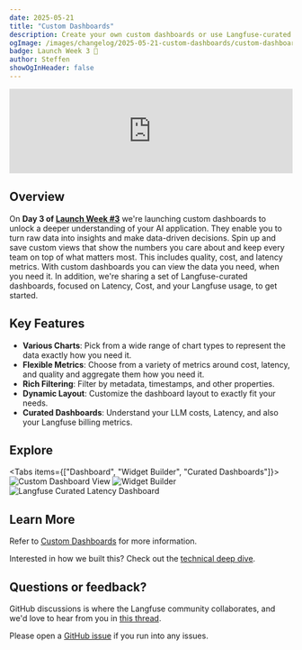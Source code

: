 ```yaml
---
date: 2025-05-21
title: "Custom Dashboards"
description: Create your own custom dashboards or use Langfuse-curated dashboards to analyze and understand your AI application deeply.
ogImage: /images/changelog/2025-05-21-custom-dashboards/custom-dashboard.png
badge: Launch Week 3 🚀
author: Steffen
showOgInHeader: false
---
```



<ChangelogHeader />

<iframe
  width="100%"
  src="https://www.youtube.com/embed/z6g9xmciaBE"
  title="Custom Dashboards"
  frameBorder="0"
  allow="accelerometer; autoplay; clipboard-write; encrypted-media; gyroscope; picture-in-picture"
  className="aspect-video rounded border mt-6"
  allowFullScreen
></iframe>

## Overview

On **Day 3 of [Launch Week #3](/blog/2025-05-19-launch-week-3)** we're launching custom dashboards to unlock a deeper understanding of your AI application.
They enable you to turn raw data into insights and make data-driven decisions.
Spin up and save custom views that show the numbers you care about and keep every team on top of what matters most. This includes quality, cost, and latency metrics.
With custom dashboards you can view the data you need, when you need it.
In addition, we're sharing a set of Langfuse-curated dashboards, focused on Latency, Cost, and your Langfuse usage, to get started.

## Key Features

- **Various Charts**: Pick from a wide range of chart types to represent the data exactly how you need it.
- **Flexible Metrics**: Choose from a variety of metrics around cost, latency, and quality and aggregate them how you need it.
- **Rich Filtering**: Filter by metadata, timestamps, and other properties.
- **Dynamic Layout**: Customize the dashboard layout to exactly fit your needs.
- **Curated Dashboards**: Understand your LLM costs, Latency, and also your Langfuse billing metrics.

## Explore

<Tabs items={["Dashboard", "Widget Builder", "Curated Dashboards"]}>
  <Tab>
    <Frame className="mt-0">
      ![Custom Dashboard
      View](/images/changelog/2025-05-21-custom-dashboards/custom-dashboard.png)
    </Frame>
  </Tab>
  <Tab>
    <Frame className="mt-0">
      ![Widget
      Builder](/images/changelog/2025-05-21-custom-dashboards/widget-creator.png)
    </Frame>
  </Tab>
  <Tab>
    <Frame className="mt-0">
      ![Langfuse Curated Latency
      Dashboard](/images/changelog/2025-05-21-custom-dashboards/curated-dashboard.png)
    </Frame>
  </Tab>
</Tabs>

## Learn More

Refer to [Custom Dashboards](/docs/analytics/custom-dashboards) for more information.

Interested in how we built this? Check out the [technical deep dive](/blog/2025-05-21-customizable-dashboards).

## Questions or feedback?

GitHub discussions is where the Langfuse community collaborates, and we'd love to hear from you in [this thread](https://github.com/orgs/langfuse/discussions/1011).

Please open a [GitHub issue](/issues) if you run into any issues.
